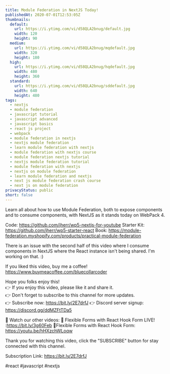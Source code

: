 ```yaml
---
title: Module Federation in NextJS Today!
publishedAt: 2020-07-01T12:53:05Z
thumbnails:
  default:
    url: https://i.ytimg.com/vi/d58QLA2bnug/default.jpg
    width: 120
    height: 90
  medium:
    url: https://i.ytimg.com/vi/d58QLA2bnug/mqdefault.jpg
    width: 320
    height: 180
  high:
    url: https://i.ytimg.com/vi/d58QLA2bnug/hqdefault.jpg
    width: 480
    height: 360
  standard:
    url: https://i.ytimg.com/vi/d58QLA2bnug/sddefault.jpg
    width: 640
    height: 480
tags:
  - nextjs
  - module federation
  - javascript tutorial
  - javascript advanced
  - javascript basics
  - react js project
  - webpack
  - module federation in nextjs
  - nextjs module federation
  - learn module federation with nextjs
  - module federation with nextjs course
  - module federation nextjs tutorial
  - nextjs module federation tutorial
  - module federation with nextjs
  - nextjs on module federation
  - learn module federation and nextjs
  - next js module federation crash course
  - next js on module federation
privacyStatus: public
short: false
---
```

  
  Learn all about how to use Module Federation, both to expose components and to consume components, with NextJS as it stands today on WebPack 4.

Code: https://github.com/jherr/wp5-nextjs-for-youtube
Starter Kit: https://github.com/jherr/wp5-starter-react
Book: https://module-federation.myshopify.com/products/practical-module-federation

There is an issue with the second half of this video where I consume components in NextJS where the React instance isn't being shared. I'm working on that. :)

If you liked this video, buy me a coffee! https://www.buymeacoffee.com/bluecollarcoder

Hope you folks enjoy this!    
👉 If you enjoy this video, please like it and share it.    
👉 Don't forget to subscribe to this channel for more updates.    
👉 Subscribe now: https://bit.ly/2E7drfJ
👉 Discord server signup: https://discord.gg/ddMZFtTDa5

💢 Watch our other videos:
💟 Flexible Forms with React Hook Form LIVE! :https://bit.ly/3g60Feb
💟Flexible Forms with React Hook Form: https://youtu.be/hHXzchWLoqw

Thank you for watching this video, click the "SUBSCRIBE" button for stay connected with this channel. 

Subscription Link:  https://bit.ly/2E7drfJ

#react #javascript #nextjs
  